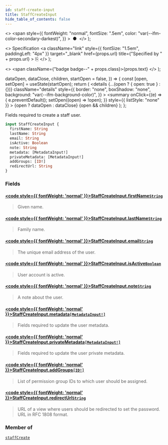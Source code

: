 ```yaml
---
id: staff-create-input
title: StaffCreateInput
hide_table_of_contents: false
---
```


  <>
    <span
      style={{
        fontWeight: "normal",
        fontSize: ".5em",
        color: "var(--ifm-color-secondary-darkest)",
      }}
    >
      &nbsp;●&nbsp;
    </span>
  </>
);

  <>
    Specification
    <a
      className="link"
      style={{ fontSize: "1.5em", paddingLeft: "4px" }}
      target="\_blank"
      href={props.url}
      title={"Specified by " + props.url}
    >
      ⎘
    </a>
  </>
);

  <>
    <span className={"badge badge--" + props.class}>{props.text}</span>
  </>
);


  dataOpen,
  dataClose,
  children,
  startOpen = false,
}) => {
  const [open, setOpen] = useState(startOpen);
  return (
    <details
      {...(open ? { open: true } : {})}
      className="details"
      style={{
        border: "none",
        boxShadow: "none",
        background: "var(--ifm-background-color)",
      }}
    >
      <summary
        onClick={(e) => {
          e.preventDefault();
          setOpen((open) => !open);
        }}
        style={{ listStyle: "none" }}
      >
        {open ? dataOpen : dataClose}
      </summary>
      {open && children}
    </details>
  );
};

Fields required to create a staff user.

```graphql
input StaffCreateInput {
  firstName: String
  lastName: String
  email: String
  isActive: Boolean
  note: String
  metadata: [MetadataInput!]
  privateMetadata: [MetadataInput!]
  addGroups: [ID!]
  redirectUrl: String
}
```

### Fields

#### [<code style={{ fontWeight: 'normal' }}>StaffCreateInput.<b>firstName</b></code>](#)<Bullet />[`String`](../../../api-reference/miscellaneous/scalars/string) <Badge class="secondary" text="scalar"/>

> Given name.

#### [<code style={{ fontWeight: 'normal' }}>StaffCreateInput.<b>lastName</b></code>](#)<Bullet />[`String`](../../../api-reference/miscellaneous/scalars/string) <Badge class="secondary" text="scalar"/>

> Family name.

#### [<code style={{ fontWeight: 'normal' }}>StaffCreateInput.<b>email</b></code>](#)<Bullet />[`String`](../../../api-reference/miscellaneous/scalars/string) <Badge class="secondary" text="scalar"/>

> The unique email address of the user.

#### [<code style={{ fontWeight: 'normal' }}>StaffCreateInput.<b>isActive</b></code>](#)<Bullet />[`Boolean`](../../../api-reference/miscellaneous/scalars/boolean) <Badge class="secondary" text="scalar"/>

> User account is active.

#### [<code style={{ fontWeight: 'normal' }}>StaffCreateInput.<b>note</b></code>](#)<Bullet />[`String`](../../../api-reference/miscellaneous/scalars/string) <Badge class="secondary" text="scalar"/>

> A note about the user.

#### [<code style={{ fontWeight: 'normal' }}>StaffCreateInput.<b>metadata</b></code>](#)<Bullet />[`[MetadataInput!]`](../../../api-reference/miscellaneous/inputs/metadata-input) <Badge class="secondary" text="list"/> <Badge class="secondary" text="input"/>

> Fields required to update the user metadata.
>
> <Badge text="Added in Saleor 3.14" class="secondary margin-bottom--sm" />

#### [<code style={{ fontWeight: 'normal' }}>StaffCreateInput.<b>privateMetadata</b></code>](#)<Bullet />[`[MetadataInput!]`](../../../api-reference/miscellaneous/inputs/metadata-input) <Badge class="secondary" text="list"/> <Badge class="secondary" text="input"/>

> Fields required to update the user private metadata.
>
> <Badge text="Added in Saleor 3.14" class="secondary margin-bottom--sm" />

#### [<code style={{ fontWeight: 'normal' }}>StaffCreateInput.<b>addGroups</b></code>](#)<Bullet />[`[ID!]`](../../../api-reference/miscellaneous/scalars/id) <Badge class="secondary" text="list"/> <Badge class="secondary" text="scalar"/>

> List of permission group IDs to which user should be assigned.

#### [<code style={{ fontWeight: 'normal' }}>StaffCreateInput.<b>redirectUrl</b></code>](#)<Bullet />[`String`](../../../api-reference/miscellaneous/scalars/string) <Badge class="secondary" text="scalar"/>

> URL of a view where users should be redirected to set the password. URL in RFC 1808 format.

### Member of

[`staffCreate`](../../../api-reference/users/mutations/staff-create) <Badge class="secondary" text="mutation"/>
